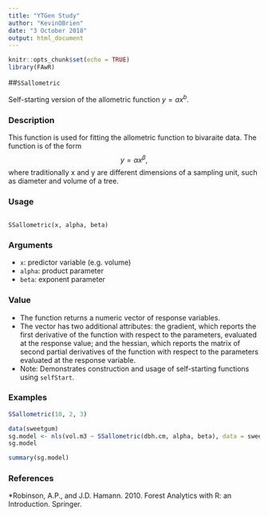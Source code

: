 ```yaml
---
title: "YTGen Study"
author: "KevinOBrien"
date: "3 October 2018"
output: html_document
---
```


```r
knitr::opts_chunk$set(echo = TRUE)
library(FAwR)
```
##``SSallometric`` 

Self-starting version of the allometric function $y = a x^b$.

### Description
This function is used for fitting the allometric function to bivaraite data. The function is of the form
$$y = \alpha x ^{\beta},$$ where traditionally x and y are different dimensions of a sampling unit, such as
diameter and volume of a tree.

### Usage
<pre><code>
SSallometric(x, alpha, beta)
</code></pre>
### Arguments

* ``x``: predictor variable (e.g. volume)
* ``alpha``: product parameter
* ``beta``: exponent parameter

### Value

* The function returns a numeric vector of response variables. 
* The vector has two additional attributes: the gradient, which reports the first derivative of the function with respect to the parameters, evaluated at the response value; and the hessian, which reports the matrix of second partial derivatives of the function with respect to the parameters evaluated at the response variable.
* Note: Demonstrates construction and usage of self-starting functions using ``selfStart``.


### Examples
```r
SSallometric(10, 2, 3)
```

```r
data(sweetgum)
sg.model <- nls(vol.m3 ~ SSallometric(dbh.cm, alpha, beta), data = sweetgum)
sg.model
```
```r
summary(sg.model)
```
### References
*Robinson, A.P., and J.D. Hamann. 2010. Forest Analytics with R: an Introduction. Springer.


